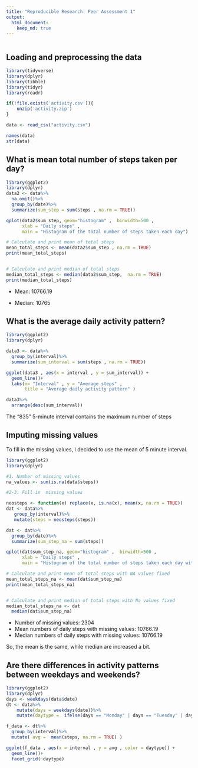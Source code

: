 ```yaml
---
title: "Reproducible Research: Peer Assessment 1"
output: 
  html_document:
    keep_md: true
---
```


```r

```

## Loading and preprocessing the data

```r
library(tidyverse)
library(dplyr)
library(tibble)
library(tidyr)
library(readr)

if(!file.exists('activity.csv')){
    unzip('activity.zip')
}

data <- read_csv("activity.csv")

names(data)
str(data)

```

## What is mean total number of steps taken per day?

```r
library(ggplot2)
library(dplyr)
data2 <- data%>%
  na.omit()%>%
  group_by(date)%>%
  summarize(sum_step = sum(steps , na.rm = TRUE))

qplot(data2$sum_step, geom="histogram" ,  binwidth=500 , 
      xlab = "Daily steps" ,
      main = "Histogram of the total number of steps taken each day") 

# Calculate and print mean of total steps
mean_total_steps <- mean(data2$sum_step , na.rm = TRUE)
print(mean_total_steps)


# Calculate and print median of total steps
median_total_steps <- median(data2$sum_step,  na.rm = TRUE)
print(median_total_steps)
```

- Mean:  10766.19

- Median: 10765

## What is the average daily activity pattern?

```r
library(ggplot2)
library(dplyr)

data3 <- data%>%
  group_by(interval)%>%
  summarize(sum_interval = sum(steps , na.rm = TRUE))

ggplot(data3 , aes(x = interval , y = sum_interval)) + 
  geom_line()+
  labs(x= "Interval" , y = "Average steps" ,  
       title = "Average daily activity pattern" )

data3%>%
  arrange(desc(sum_interval))

```
The "835" 5-minute interval contains the maximum number of steps

## Imputing missing values

To fill in the missing values, I decided to use the mean of 5 minute interval.
```r
library(ggplot2)
library(dplyr)

#1. Number of missing values
na_values <- sum(is.na(data$steps))

#2-3. Fill in  missing values

neosteps <- function(x) replace(x, is.na(x), mean(x, na.rm = TRUE))
dat <- data%>% 
   group_by(interval)%>%
   mutate(steps = neosteps(steps))

dat <- dat%>%
  group_by(date)%>%
  summarize(sum_step_na = sum(steps))

qplot(dat$sum_step_na, geom="histogram" ,  binwidth=500 , 
      xlab = "Daily steps" ,
      main = "Histogram of the total number of steps taken each day with Na values fixed") 

# Calculate and print mean of total steps with NA values fixed
mean_total_steps_na <- mean(dat$sum_step_na)
print(mean_total_steps_na)


# Calculate and print median of total steps with Na values fixed 
median_total_steps_na <- dat
  median(dat$sum_step_na)

```


- Number of missing values: 2304
- Mean numbers of daily steps with missing values: 10766.19
- Median numbers of daily steps with missing values: 10766.19

So, the mean is the same, while median are increased a bit.

## Are there differences in activity patterns between weekdays and weekends?

```r
library(ggplot2)
library(dplyr)
days <- weekdays(data$date)
dt <- data%>%
    mutate(days = weekdays(date))%>%
    mutate(daytype =  ifelse(days == "Monday" | days == "Tuesday" | days == "Wednseday" | days == "Thursday" | days == "Friday", "Weekdays" , "Weekend"))

f_data <- dt%>%
  group_by(interval)%>%
  mutate( avg =  mean(steps, na.rm = TRUE) )

ggplot(f_data , aes(x = interval , y = avg , color = daytype)) +
  geom_line()+
  facet_grid(~daytype)

```


